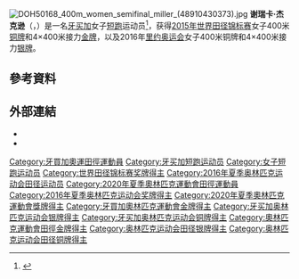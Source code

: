 {{NoteTA|1=zh-cn:0米;zh-hk:0米;zh-tw:0公尺}}
{{Infobox sportsperson
|name=Shericka Jackson
|image=Meeting de Paris, Stade Charlety - 30 juin 2018 (28260086757).jpg
|real_name=Shericka Jackson
| english_name              =Shericka Jackson
| birth_name                =
| nationality={{JAM}}
| national_team={{JAM}}
| ethnicity=
| hometown=
| citizenship=
| birth_date={{Birth date and age|year=1994|month=7|day=16}}
| birth_place={{JAM}}聖安娜
| death_date=
| death_place=
| resting_place=
| residence=
| education=
| alma_mater=
| years_active=2008年－
| height={{height|m=1.73}}
| weight={{weight|kg=59}}
| spouse=
| country={{JAM}}
| sport=田徑
| event=短跑
| collegeteam=
| team=
| coach=
| retired=
| coaching=
| worlds=
{{collapsible list
|'''2011年世界少年田徑錦標賽'''：200公尺第三名
|'''2011年世界少年田徑錦標賽'''：混合接力第一名
|'''2012年世界青年田徑錦標賽'''：200公尺第八名
|'''2012年世界青年田徑錦標賽'''：4×400公尺接力第二名
|'''2014年世界接力賽'''：4×400公尺接力第二名
|'''2015年世界田徑錦標賽'''：400公尺第三名
|'''2015年世界田徑錦標賽'''：4×400公尺接力第一名
|'''2017年世界接力賽'''：4×200公尺接力第一名
|'''2017年世界田徑錦標賽'''：400公尺第五名
|'''2018年田徑世界盃'''：200公尺第一名
|'''2018年田徑世界盃'''：4×100公尺接力第二名
|'''2019年世界接力賽'''：4×200公尺接力第三名
|'''2019年世界田徑錦標賽'''：400公尺第三名
|'''2019年世界田徑錦標賽'''：4×100公尺接力第一名
|'''2019年世界田徑錦標賽'''：4×400公尺接力第三名
|'''2022年世界室內田徑錦標賽'''：60公尺第六名
}}
| regionals=
{{collapsible list
|'''2008年加勒比自由貿易協會運動會'''（Under 17）：400公尺第一名
|'''2008年加勒比自由貿易協會運動會'''（Under 17）：4×400公尺接力第一名
|'''2009年加勒比自由貿易協會運動會'''（Under 17）：200公尺第一名
|'''2009年加勒比自由貿易協會運動會'''（Under 17）：400公尺第一名
|'''2009年加勒比自由貿易協會運動會'''（Under 17）：4×100公尺接力第一名
|'''2009年加勒比自由貿易協會運動會'''（Under 17）：4×400公尺接力第一名
|'''2010年加勒比自由貿易協會運動會'''（Under 17）：200公尺第一名
|'''2010年加勒比自由貿易協會運動會'''（Under 17）：400公尺第二名
|'''2010年加勒比自由貿易協會運動會'''（Under 17）：4×100公尺接力第一名
|'''2010年加勒比自由貿易協會運動會'''（Under 17）：4×400公尺接力第一名
|'''2010年中美加勒比青年田徑錦標賽'''（Under 17）：200公尺第一名
|'''2010年中美加勒比青年田徑錦標賽'''（Under 17）：4×100公尺接力第一名
|'''2010年中美加勒比青年田徑錦標賽'''（Under 17）：4×400公尺接力第一名
|'''2011年加勒比自由貿易協會運動會'''（Under 20）：200公尺第二名
|'''2011年加勒比自由貿易協會運動會'''（Under 20）：4×100公尺接力第一名
|'''2012年加勒比自由貿易協會運動會'''（Under 20）：200公尺第三名
|'''2012年加勒比自由貿易協會運動會'''（Under 20）：4×100公尺接力第二名
|'''2012年中美加勒比青年田徑錦標賽'''（Under 20）：200公尺第二名
|'''2012年中美加勒比青年田徑錦標賽'''（Under 20）：4×400公尺接力第一名
|'''2013年加勒比自由貿易協會運動會'''（Under 20）：200公尺第二名
|'''2013年加勒比自由貿易協會運動會'''（Under 20）：4×400公尺接力第一名
|'''2018年北美中美加勒比田徑錦標賽'''：200公尺第一名
|'''2018年北美中美加勒比田徑錦標賽'''：4×100公尺接力第二名
|'''2018年IAAF洲際盃'''：200公尺第四名
|'''2019年泛美運動會'''：田徑400公尺第一名
}}
| nationals=
{{collapsible list
|'''2010年牙買加青年田徑錦標賽'''（Under 18）：200公尺第一名
|'''2012年牙買加青年田徑錦標賽'''（Under 20）：200公尺第一名
|'''2013年牙買加青年田徑錦標賽'''（Under 20）：400公尺第一名
|'''2014年牙買加成年田徑錦標賽'''：400公尺第六名
|'''2015年牙買加成年田徑錦標賽'''：400公尺第二名
|'''2016年牙買加成年田徑錦標賽'''：400公尺第三名
|'''2017年牙買加國際田徑邀請賽'''：200公尺第二名
|'''2017年牙買加成年田徑錦標賽'''：400公尺第一名
|'''2018年牙買加國際田徑邀請賽'''：200公尺第一名
|'''2018年牙買加成年田徑錦標賽'''：100公尺第三名
|'''2018年牙買加成年田徑錦標賽'''：200公尺第一名
|'''2019年牙買加成年田徑錦標賽'''：400公尺第一名
|'''2021年牙買加成年田徑錦標賽'''：100公尺第二名
|'''2021年牙買加成年田徑錦標賽'''：200公尺第二名
|'''2022年牙買加成年田徑錦標賽'''：200公尺第一名
}}
| olympics=
{{collapsible list
|'''2010年夏季青年奧林匹克運動會'''：田徑200公尺（A）第四名
|'''2016年夏季奧林匹克運動會'''：田徑400公尺第三名
|'''2016年夏季奧林匹克運動會'''：田徑4×400公尺接力第二名
|'''2021年夏季奧林匹克運動會'''：田徑100公尺第三名
|'''2021年夏季奧林匹克運動會'''：田徑4×100公尺接力第一名
}}
| commonwealth=
{{collapsible list
|'''2018年大英國協運動會'''：田徑200公尺第二名
}}
| highestranking=
{{整齊列表|class=wikitable
|'''50公尺-55公尺-60公尺-100公尺'''|第3名（2021年8月31日）
|'''200公尺'''|第2名（2018年9月11日）
|'''300公尺-400公尺-500公尺'''|第2名（2020年12月1日）
}}
| pb=
{{collapsible list
|'''60公尺'''：7.04秒（RT：0.148）（2022年）
|'''100公尺'''：10.76秒（Wind：-0.6）（2021年）
|'''200公尺'''：21.55秒（Wind：0.0）（2022年 '''牙買加成年田徑錦標賽紀錄'''）
|'''400公尺'''：49.47秒（RT：0.184）（2019年）
}}
| medaltemplates=
{{MedalCount|type=國際運動賽會
|夏季奧林匹克運動會|1|1|2
|世界田徑錦標賽|2|0|3
|北美中美加勒比田徑錦標賽|1|1|0
|世界接力賽|1|1|1
|大英國協運動會|0|1|0
|泛美運動會|1|0|0
|世界青年田徑錦標賽|0|1|0
|世界少年田徑錦標賽|1|0|1
|Athletics World Cup|1|1|0
|中美加勒比青年田徑錦標賽|4|1|0
|加勒比自由貿易協會運動會|11|4|1
}}
{{MedalCountry|{{JAM}}}}
{{MedalSport|女子田徑}}
{{MedalCompetition|加勒比自由貿易協會運動會（Under 17）}}
{{MedalGold|2008年聖克里斯多福及尼維斯巴士底|400公尺}}
{{MedalGold|2008年聖克里斯多福及尼維斯巴士底|4×400公尺接力}}
{{MedalGold|2009年聖露西亞|200公尺}}
{{MedalGold|2009年聖露西亞|400公尺}}
{{MedalGold|2009年聖露西亞|4×100公尺接力}}
{{MedalGold|2009年聖露西亞|4×400公尺接力}}
{{MedalGold|2010年英國開曼群島喬治鎮|200公尺}}
{{MedalSilver|2010年英國開曼群島喬治鎮|400公尺}}
{{MedalGold|2010年英國開曼群島喬治鎮|4×100公尺接力}}
{{MedalGold|2010年英國開曼群島喬治鎮|4×400公尺接力}}
{{MedalCompetition|中美加勒比青年田徑錦標賽（Under 17）}}
{{MedalGold|2010年多明尼加共和國聖多明哥|200公尺}}
{{MedalGold|2010年多明尼加共和國聖多明哥|4×100公尺接力}}
{{MedalGold|2010年多明尼加共和國聖多明哥|4×400公尺接力}}
{{MedalCompetition|加勒比自由貿易協會運動會（Under 20）}}
{{MedalSilver|2011年牙買加蒙特哥貝|200公尺}}
{{MedalGold|2011年牙買加蒙特哥貝|4×100公尺接力}}
{{MedalBronze|2012年英國百慕達漢密爾頓|200公尺}}
{{MedalSilver|2012年英國百慕達漢密爾頓|4×100公尺接力}}
{{MedalSilver|2013年巴哈馬拿索|200公尺}}
{{MedalGold|2013年巴哈馬拿索|4×400公尺接力}}
{{MedalCompetition|世界少年田徑錦標賽}}
{{MedalBronze|2011年法國里耳|200公尺}}
{{MedalGold|2011年法國里耳|Medley Relay}}
{{MedalCompetition|中美加勒比青年田徑錦標賽（Under 20）}}
{{MedalSilver|2012年薩爾瓦多聖薩爾瓦多|200公尺}}
{{MedalGold|2012年薩爾瓦多聖薩爾瓦多|4×400公尺接力}}
{{MedalCompetition|世界青年田徑錦標賽}}
{{MedalSilver|2012年西班牙加泰隆尼亞巴塞隆納|4×400公尺接力}}
{{MedalCompetition|世界接力賽}}
{{MedalSilver|2014年巴哈馬拿索|4×400公尺接力}}
{{MedalGold|2017年巴哈馬拿索|4×200公尺接力}}
{{MedalBronze|2019年日本神奈川縣橫濱市港北區小機町|4×200公尺接力}}
{{MedalCompetition|世界田徑錦標賽}}
{{MedalBronze|2015年中國北京市朝陽區|400公尺}}
{{MedalGold|2015年中國北京市朝陽區|4×400公尺接力}}
{{MedalBronze|2019年卡達杜哈|400公尺}}
{{MedalGold|2019年卡達杜哈|4×100公尺接力}}
{{MedalBronze|2019年卡達杜哈|4×400公尺接力}}
{{MedalCompetition|夏季奧林匹克運動會}}
{{MedalBronze|2016年巴西里約熱內盧|400公尺}}
{{MedalSilver|2016年巴西里約熱內盧|4×400公尺接力}}
{{MedalBronze|2021年日本東京都新宿区霞ヶ丘町|100公尺}}
{{MedalGold|2021年日本東京都新宿区霞ヶ丘町|4×100公尺接力}}
{{MedalCompetition|牙買加國際田徑邀請賽}}
{{MedalSilver|2017年牙買加薩里郡京斯敦|200公尺}}
{{MedalGold|2018年牙買加薩里郡京斯敦|200公尺}}
{{MedalCompetition|Internationale Stadionfest Berlin}}
{{MedalBronze|2017年德國柏林|200公尺}}
{{MedalCompetition|大英國協運動會}}
{{MedalSilver|2018年澳大利亞昆士蘭州黃金海岸|200公尺}}
{{MedalCompetition|上海國際田徑黃金大獎賽}}
{{MedalBronze|2018年中國上海市徐匯區|200公尺}}
{{MedalCompetition|Racers Grand Prix}}
{{MedalSilver|2018年牙買加薩里郡京斯敦|200公尺}}
{{MedalCompetition|Meeting de Paris}}
{{MedalGold|2018年法國巴黎|200公尺}}
{{MedalSilver|2021年法國巴黎|100公尺}}
{{MedalCompetition|Athletics World Cup}}
{{MedalGold|2018年英國英格蘭倫敦|200公尺}}
{{MedalSilver|2018年英國英格蘭倫敦|4×100公尺接力}}
{{MedalCompetition|北美中美加勒比田徑錦標賽}}
{{MedalGold|2018年加拿大安大略省多倫多市|200公尺}}
{{MedalSilver|2018年加拿大安大略省多倫多市|4×100公尺接力}}
{{MedalCompetition|泛美運動會}}
{{MedalGold|2019年秘魯利馬|400公尺}}
{{MedalCompetition|DN Galan}}
{{MedalGold|2021年瑞典斯德哥爾摩|200公尺}}
{{MedalCompetition|Gyulai István Memorial}}
{{MedalGold|2021年匈牙利塞克斯非黑瓦爾|200公尺}}
{{MedalCompetition|Prefontaine Classic}}
{{MedalBronze|2021年美國俄勒岡州雷恩郡尤金|100公尺}}
{{MedalBronze|2022年美國俄勒岡州雷恩郡尤金|100公尺}}
{{MedalCompetition|Athletissima}}
{{MedalBronze|2021年瑞士洛桑|100公尺}}
{{MedalCompetition|Memorial Van Damme}}
{{MedalSilver|2021年比利時布魯塞爾|200公尺}}
{{MedalCompetition|Weltklasse Zürich}}
{{MedalSilver|2021年瑞士蘇黎世|200公尺}}
{{MedalCompetition|Hanžeković Memorial}}
{{MedalSilver|2021年克羅埃西亞札格雷布|200公尺}}
{{MedalCompetition|Tyson Foods Invitational}}
{{MedalSilver|2022年美國阿肯色州華盛頓郡費頁特維|60公尺}}
|show-medals=
|updated=2022年6月27日
}}
[[File:DOH50168_400m_women_semifinal_miller_(48910430373).jpg|thumb]]
'''谢瑞卡·杰克逊'''（{{lang-en|Shericka Jackson}}，{{bd|1994年|7月16日||}}）是一名[[牙买加|牙买加]]女子[[短跑|短跑]]运动员<ref>{{cite web |url=http://www.iaaf.org/athletes/jamaica/shericka-jackson-241380 |title=Shericka Jackson |publisher=IAAF |date=24 August 2015 |accessdate=23 August 2015 |archive-date=2019-04-08 |archive-url=https://web.archive.org/web/20190408234635/https://www.iaaf.org/athletes/jamaica/shericka-jackson-241380 |dead-url=no }}</ref>，获得[[2015年世界田径锦标赛|2015年世界田径锦标赛]]女子400米[[铜牌|铜牌]]和4×400米接力[[金牌|金牌]]，以及2016年[[里约奥运会|里约奥运会]]女子400米铜牌和4×400米接力[[银牌|银牌]]。

== 參考資料 ==
{{Reflist}}

== 外部連結 ==
*{{IOC profile|id=shericka-jackson}}
*{{IAAF name|241380}}
{{奥林匹克运动会田径比赛女子4×100米接力冠军}}
{{泛美运动会田径比赛女子400米冠军}}
{{DEFAULTSORT:Jackson, Shericka}}
[[Category:牙買加奧運田徑運動員|Category:牙買加奧運田徑運動員]]
[[Category:牙买加短跑运动员|Category:牙买加短跑运动员]]
[[Category:女子短跑运动员|Category:女子短跑运动员]]
[[Category:世界田径锦标赛奖牌得主|Category:世界田径锦标赛奖牌得主]]
[[Category:2016年夏季奥林匹克运动会田径运动员|Category:2016年夏季奥林匹克运动会田径运动员]]
[[Category:2020年夏季奧林匹克運動會田徑運動員|Category:2020年夏季奧林匹克運動會田徑運動員]]
[[Category:2016年夏季奥林匹克运动会奖牌得主|Category:2016年夏季奥林匹克运动会奖牌得主]]
[[Category:2020年夏季奧林匹克運動會獎牌得主|Category:2020年夏季奧林匹克運動會獎牌得主]]
[[Category:牙買加奧林匹克運動會金牌得主|Category:牙買加奧林匹克運動會金牌得主]]
[[Category:牙买加奥林匹克运动会银牌得主|Category:牙买加奥林匹克运动会银牌得主]]
[[Category:牙买加奥林匹克运动会铜牌得主|Category:牙买加奥林匹克运动会铜牌得主]]
[[Category:奧林匹克運動會田徑金牌得主|Category:奧林匹克運動會田徑金牌得主]]
[[Category:奥林匹克运动会田径银牌得主|Category:奥林匹克运动会田径银牌得主]]
[[Category:奥林匹克运动会田径铜牌得主|Category:奥林匹克运动会田径铜牌得主]]